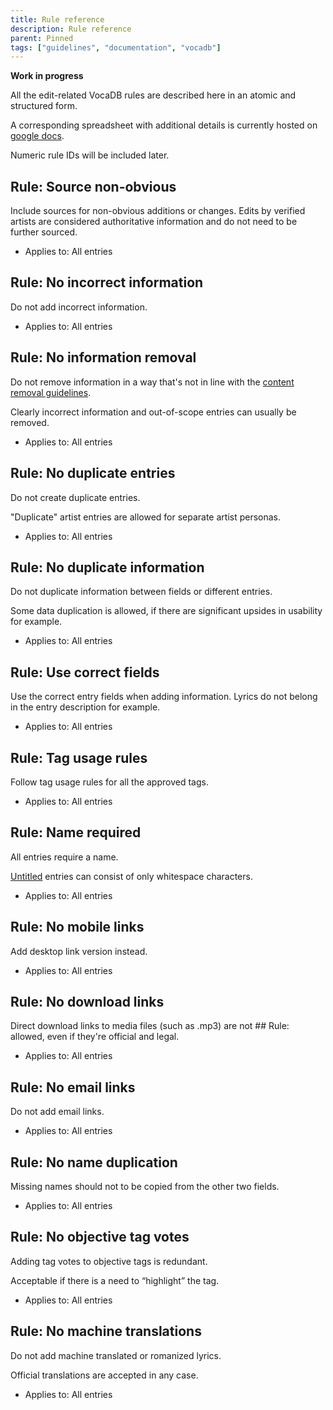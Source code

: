 ```yaml
---
title: Rule reference
description: Rule reference
parent: Pinned
tags: ["guidelines", "documentation", "vocadb"]
---
```


**Work in progress**

All the edit-related VocaDB rules are described here in an atomic and structured form.

A corresponding spreadsheet with additional details is currently hosted on [google docs](https://docs.google.com/spreadsheets/d/1Nl-n4_EoM8SggTDrKfr5-q6uQmwLHAsnKsM1fK4nzbs).

Numeric rule IDs will be included later.

## Rule: Source non-obvious

Include sources for non-obvious additions or changes. Edits by verified artists are considered authoritative information and do not need to be further sourced.

- Applies to: All entries

## Rule: No incorrect information

Do not add incorrect information.

- Applies to: All entries

## Rule: No information removal

Do not remove information in a way that's not in line with the [content removal guidelines](/docs/other-guidelines/content-removal-guidelines).

Clearly incorrect information and out-of-scope entries can usually be removed.

- Applies to: All entries

## Rule: No duplicate entries

Do not create duplicate entries.

"Duplicate" artist entries are allowed for separate artist personas.

- Applies to: All entries

## Rule: No duplicate information

Do not duplicate information between fields or different entries.

Some data duplication is allowed, if there are significant upsides in usability for example.

- Applies to: All entries

## Rule: Use correct fields	

Use the correct entry fields when adding information. Lyrics do not belong in the entry description for example.

- Applies to: All entries

## Rule: Tag usage rules

Follow tag usage rules for all the approved tags.

- Applies to: All entries

## Rule: Name required

All entries require a name.

[Untitled](https://vocadb.net/T/6335/untitled) entries can consist of only whitespace characters.

- Applies to: All entries

## Rule: No mobile links

Add desktop link version instead.

- Applies to: All entries

## Rule: No download links

Direct download links to media files (such as .mp3) are not ## Rule: allowed, even if they're official and legal.

- Applies to: All entries

## Rule: No email links

Do not add email links.

- Applies to: All entries

## Rule: No name duplication

Missing names should not to be copied from the other two fields.

- Applies to: All entries

## Rule: No objective tag votes

Adding tag votes to objective tags is redundant.

Acceptable if there is a need to “highlight” the tag.

- Applies to: All entries

## Rule: No machine translations

Do not add machine translated or romanized lyrics.

Official translations are accepted in any case.

- Applies to: All entries

